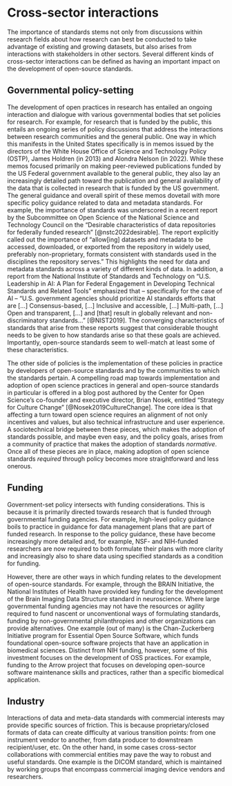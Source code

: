 # Cross-sector interactions

The importance of standards stems not only from discussions within research
fields about how research can best be conducted to take advantage of existing
and growing datasets, but also arises from interactions with stakeholders in
other sectors. Several different kinds of cross-sector interactions can be
defined as having an important impact on the development of open-source
standards.

## Governmental policy-setting

The development of open practices in research has entailed an ongoing
interaction and dialogue with various governmental bodies that set policies for
research. For example, for research that is funded by the public, this entails
an ongoing series of policy discussions that address the interactions between
research communities and the general public. One way in which this manifests in
the United States specifically is in memos issued by the directors of the White
House Office of Science and Technology Policy (OSTP), James Holdren (in 2013)
and Alondra Nelson (in 2022). While these memos focused primarily on making
peer-reviewed publications funded by the US Federal government available to the
general public, they also lay an increasingly detailed path toward the
publication and general availability of the data that is collected in research
that is funded by the US government. The general guidance and overall spirit of
these memos dovetail with more specific policy guidance related to data and
metadata standards. For example, the importance of standards was underscored in
a recent report by the Subcommittee on Open Science of the National Science and
Technology Council on the "Desirable characteristics of data repositories for
federally funded research" [@nstc2022desirable]. The report explicitly called
out the importance of "allow[ing] datasets and metadata to be accessed,
downloaded, or exported from the repository in widely used, preferably
non-proprietary, formats consistent with standards used in the disciplines the
repository serves." This highlights the need for data and metadata standards
across a variety of different kinds of data. In addition, a report from the
National Institute of Standards and Technology on "U.S. Leadership in AI: A
Plan for Federal Engagement in Developing Technical Standards and Related
Tools" emphasized that -- specifically for the case of AI -- "U.S. government
agencies should prioritize AI standards efforts that are [...] Consensus-based,
[...] Inclusive and accessible, [...] Multi-path, [...] Open and transparent,
[...] and [that] result in globally relevant and non-discriminatory
standards..." [@NIST2019]. The converging characteristics of standards that
arise from these reports suggest that considerable thought needs to be given to
how standards arise so that these goals are achieved. Importantly, open-source
standards seem to well-match at least some of these characteristics.

The other side of policies is the implementation of these policies in practice
by developers of open-source standards and by the communities to which the
standards pertain. A compelling road map towards implementation and adoption of
open science practices in general and open-source standards in particular is
offered in a blog post authored by the Center for Open Science's co-founder and
executive director, Brian Nosek, entitled "Strategy for Culture Change"
[@Nosek2019CultureChange]. The core idea is that affecting a turn toward open
science requires an alignment of not only incentives and values, but also
technical infrastructure and user experience. A sociotechnical bridge between
these pieces, which makes the adoption of standards possible, and maybe even
easy, and the policy goals, arises from a community of practice that makes the
adoption of standards *normative*. Once all of these pieces are in place,
making adoption of open science standards *required* through policy becomes
more straightforward and less onerous.

## Funding

Government-set policy intersects with funding considerations. This is because
it is primarily directed towards research that is funded through governmental
funding agencies. For example, high-level policy guidance boils to practice in
guidance for data management plans that are part of funded research. In
response to the policy guidance, these have become increasingly more detailed
and, for example, NSF- and NIH-funded researchers are now required to both
formulate their plans with more clarity and increasingly also to share data
using specified standards as a condition for funding.

However, there are other ways in which funding relates to the development of
open-source standards. For example, through the BRAIN Initiative, the National
Institutes of Health have provided key funding for the development of the Brain
Imaging Data Structure standard in neuroscience. Where large governmental
funding agencies may not have the resources or agility required to fund nascent
or unconventional ways of formulating standards, funding by non-governmental
philanthropies and other organizations can provide alternatives. One example
(out of many) is the Chan-Zuckerberg Initiative program for Essential Open
Source Software, which funds foundational open-source software projects that
have an application in biomedical sciences. Distinct from NIH funding, however,
some of this investment focuses on the development of OSS practices. For
example, funding to the Arrow project that focuses on developing open-source
software maintenance skills and practices, rather than a specific biomedical
application.


## Industry

Interactions of data and meta-data standards with commercial interests may
provide specific sources of friction. This is because proprietary/closed
formats of data can create difficulty at various transition points: from one
instrument vendor to another, from data producer to downstream recipient/user,
etc. On the other hand, in some cases cross-sector collaborations with
commercial entities may pave the way to robust and useful standards. One
example is the DICOM standard, which is maintained by working groups that
encompass commercial imaging device vendors and researchers.





